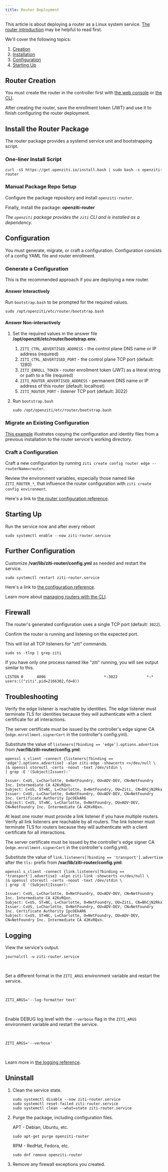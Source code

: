 ```yaml
---
title: Router Deployment
---
```



This article is about deploying a router as a Linux system service. [The router introduction](/learn/introduction/03-components.md#router) may be helpful to read first.

We'll cover the following topics:

1. [Creation](#router-creation)
1. [Installation](#install-the-router-package)
1. [Configuration](#configuration)
1. [Starting Up](#starting-up)

## Router Creation

You must create the router in the controller first with [the web console](/guides/deployments/10-linux/30-console.mdx) or [the CLI](/guides/deployments/10-linux/20-router/40-cli-mgmt.md).

After creating the router, save the enrollment token (JWT) and use it to finish configuring the router deployment.

## Install the Router Package

The router package provides a systemd service unit and bootstrapping script.

### One-liner Install Script

```text
curl -sS https://get.openziti.io/install.bash | sudo bash -s openziti-router
```

### Manual Package Repo Setup

Configure the package repository and install `openziti-router`.

<LinuxPackageRepo />

Finally, install the package: **openziti-router**

*The `openziti` package provides the `ziti` CLI and is installed as a dependency.*

## Configuration

You must generate, migrate, or craft a configuration. Configuration consists of a config YAML file and router enrollment.

### Generate a Configuration

This is the recommended approach if you are deploying a new router.

#### Answer Interactively

Run `bootstrap.bash` to be prompted for the required values.

```text
sudo /opt/openziti/etc/router/bootstrap.bash
```

#### Answer Non-interactively

1. Set the required values in the answer file **/opt/openziti/etc/router/bootstrap.env**.
    1. `ZITI_CTRL_ADVERTISED_ADDRESS` - the control plane DNS name or IP address (required)
    1. `ZITI_CTRL_ADVERTISED_PORT` - the control plane TCP port (default: 1280)
    1. `ZITI_ENROLL_TOKEN` - router enrollment token (JWT) as a literal string or path to a file (required)
    1. `ZITI_ROUTER_ADVERTISED_ADDRESS` - permanent DNS name or IP address of this router (default: localhost)
    1. `ZITI_ROUTER_PORT` - listener TCP port (default: 3022)
1. Run `bootstrap.bash` 
    
    ```text
    sudo /opt/openziti/etc/router/bootstrap.bash
    ```

### Migrate an Existing Configuration

[This example](./50-migrate.mdx) illustrates copying the configuration and identity files from a previous installation to the router service's working directory.

### Craft a Configuration

Craft a new configuration by running `ziti create config router edge --routerName=router`.

Review the environment variables, especially those named like `ZITI_ROUTER_*`, that influence the router configuration with `ziti create config environment`.

Here's a link to [the router configuration reference](/reference/30-configuration/router.md).

## Starting Up

Run the service now and after every reboot

```text
sudo systemctl enable --now ziti-router.service
```

## Further Configuration

Customize **/var/lib/ziti-router/config.yml** as needed and restart the service.

```text
sudo systemctl restart ziti-router.service
```
Here's a link to [the configuration reference](/reference/30-configuration/router.md).

Learn more about [managing routers with the CLI](/guides/deployments/10-linux/20-router/40-cli-mgmt.md).

## Firewall

The router's generated configuration uses a single TCP port (default: `3022`).

Confirm the router is running and listening on the expected port.

This will list all TCP listeners for "ziti" commands.

```text
sudo ss -tlnp | grep ziti
```

If you have only one process named like "ziti" running, you will see output similar to this.

```buttonless title="Output"
LISTEN 0      4096                          *:3022             *:*    users:(("ziti",pid=2166302,fd=8))
```

## Troubleshooting

Verify the edge listener is reachable by identities. The edge listener must terminate TLS for identities because they will authenticate with a client certificate for all interactions.

The server certificate must be issued by the controller's edge signer CA (`edge.enrollment.signerCert` in the controller's config.yml).

Substitute the value of `listeners[?binding == 'edge'].options.advertise` from **/var/lib/ziti-router/config.yml**:

```text
openssl s_client -connect {listeners[?binding == 'edge'].options.advertise} -alpn ziti-edge -showcerts <>/dev/null \
|& openssl storeutl -certs -noout -text /dev/stdin \
| grep -E '(Subject|Issuer):'
```

```buttonless title="Output"
Issuer: C=US, L=Charlotte, O=NetFoundry, OU=ADV-DEV, CN=NetFoundry Inc. Intermediate CA 42KvRQxn.
Subject: C=US, ST=NC, L=Charlotte, O=NetFoundry, OU=Ziti, CN=BhCjN2Rkx
Issuer: C=US, L=Charlotte, O=NetFoundry, OU=ADV-DEV, CN=NetFoundry Inc. Certificate Authority IpcOEkAR6
Subject: C=US, ST=NC, L=Charlotte, O=NetFoundry, OU=ADV-DEV, CN=NetFoundry Inc. Intermediate CA 42KvRQxn.
```

At least one router must provide a link listener if you have multiple routers. Verify all link listeners are reachable by all routers. The link listener must terminate TLS for routers because they will authenticate with a client certificate for all interactions.

The server certificate must be issued by the controller's edge signer CA (`edge.enrollment.signerCert` in the controller's config.yml).

Substitute the value of `link.listeners[?binding == 'transport'].advertise` after the `tls:` prefix from **/var/lib/ziti-router/config.yml**:

```text
openssl s_client -connect {link.listeners[?binding == 'transport'].advertise} -alpn ziti-link -showcerts <>/dev/null \
|& openssl storeutl -certs -noout -text /dev/stdin \
| grep -E '(Subject|Issuer):'
```

```buttonless title="Output"
Issuer: C=US, L=Charlotte, O=NetFoundry, OU=ADV-DEV, CN=NetFoundry Inc. Intermediate CA 42KvRQxn.
Subject: C=US, ST=NC, L=Charlotte, O=NetFoundry, OU=Ziti, CN=BhCjN2Rkx
Issuer: C=US, L=Charlotte, O=NetFoundry, OU=ADV-DEV, CN=NetFoundry Inc. Certificate Authority IpcOEkAR6
Subject: C=US, ST=NC, L=Charlotte, O=NetFoundry, OU=ADV-DEV, CN=NetFoundry Inc. Intermediate CA 42KvRQxn.
```

## Logging

View the service's output.

```text
journalctl -u ziti-router.service
```

<br />

<Tabs>

<TabItem value="goformats" label="Log Formats">

Set a different format in the `ZITI_ARGS` environment variable and restart the service.

<br />

```text title=/opt/openziti/etc/router/service.env
ZITI_ARGS='--log-formatter text'
```

<br />

</TabItem>
<TabItem value="golevels" label="Log Levels">

Enable DEBUG log level with the `--verbose` flag in the `ZITI_ARGS` environment variable and restart the service.

<br />

```text title=/opt/openziti/etc/router/service.env
ZITI_ARGS='--verbose'
```

</TabItem>
</Tabs>

<br />

Learn more in [the logging reference](/reference/40-logging.mdx).

## Uninstall

1. Clean the service state.

    ```text
    sudo systemctl disable --now ziti-router.service
    sudo systemctl reset-failed ziti-router.service
    sudo systemctl clean --what=state ziti-router.service
    ```

1. Purge the package, including configuration files.

    APT - Debian, Ubuntu, etc.

    ```text
    sudo apt-get purge openziti-router
    ```

    RPM - RedHat, Fedora, etc.

    ```text
    sudo dnf remove openziti-router
    ```

1. Remove any firewall exceptions you created.
